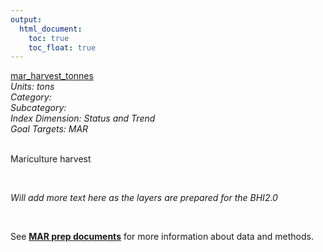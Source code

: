 ```yaml
---
output:
  html_document:
    toc: true
    toc_float: true
---
```


[mar_harvest_tonnes](https://github.com/OHI-Science/bhi/blob/master/baltic/layers/mar_harvest_tonnes_bhi2015.csv)\
*Units: tons*\
*Category:*\
*Subcategory:*\
*Index Dimension: Status and Trend*\
*Goal Targets: MAR*\
<br>

Mariculture harvest

<br>

*Will add more text here as the layers are prepared for the BHI2.0*

<br>

See [**MAR prep documents**](https://github.com/OHI-Science/bhi-1.0-archive/blob/draft/baltic2015/prep/MAR/mar_prep.md) for more information about data and methods.

<br>

